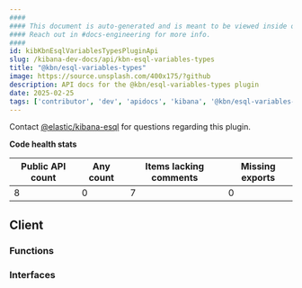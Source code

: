 ```yaml
---
####
#### This document is auto-generated and is meant to be viewed inside our experimental, new docs system.
#### Reach out in #docs-engineering for more info.
####
id: kibKbnEsqlVariablesTypesPluginApi
slug: /kibana-dev-docs/api/kbn-esql-variables-types
title: "@kbn/esql-variables-types"
image: https://source.unsplash.com/400x175/?github
description: API docs for the @kbn/esql-variables-types plugin
date: 2025-02-25
tags: ['contributor', 'dev', 'apidocs', 'kibana', '@kbn/esql-variables-types']
---
```




Contact [@elastic/kibana-esql](https://github.com/orgs/elastic/teams/kibana-esql) for questions regarding this plugin.

**Code health stats**

| Public API count  | Any count | Items lacking comments | Missing exports |
|-------------------|-----------|------------------------|-----------------|
| 8 | 0 | 7 | 0 |

## Client

### Functions
<DocDefinitionList data={kbnEsqlVariablesTypesObj.client.functions}/>

### Interfaces
<DocDefinitionList data={kbnEsqlVariablesTypesObj.client.interfaces}/>

